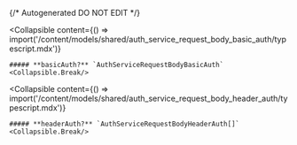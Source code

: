 {/* Autogenerated DO NOT EDIT  */}

<Collapsible
    content={() => import('/content/models/shared/auth_service_request_body_basic_auth/typescript.mdx')}
>
    ##### **basicAuth?** `AuthServiceRequestBodyBasicAuth`
    <Collapsible.Break/>
</Collapsible>

<Collapsible
    content={() => import('/content/models/shared/auth_service_request_body_header_auth/typescript.mdx')}
>
    ##### **headerAuth?** `AuthServiceRequestBodyHeaderAuth[]`
    <Collapsible.Break/>
</Collapsible>

